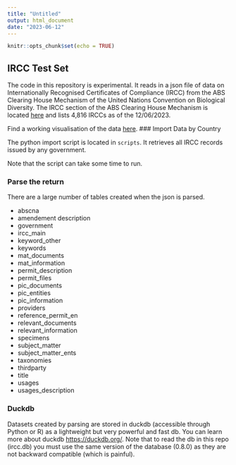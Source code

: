 ```yaml
---
title: "Untitled"
output: html_document
date: "2023-06-12"
---
```


```r
knitr::opts_chunk$set(echo = TRUE)
```

## IRCC Test Set

The code in this repository is experimental. It reads in a json file of data on Internationally Recognised Certificates of Compliance (IRCC) from the ABS Clearing House Mechanism of the United Nations Convention on Biological Diversity. The IRCC section of the ABS Clearing House Mechanism is located [here](https://absch.cbd.int/en/search?schema=absPermit&currentPage=1) and lists 4,816 IRCCs as of the 12/06/2023.

Find a working visualisation of the data [here](https://public.tableau.com/app/profile/one.world.analytics/viz/ircc_testview/Overview?publish=yes). 
### Import Data by Country

The python import script is located in `scripts`. It retrieves all IRCC records issued by any government. 

Note that the script can take some time to run.

### Parse the return

There are a large number of tables created when the json is parsed. 

- abscna
- amendement description
- government
- ircc_main
- keyword_other
- keywords
- mat_documents
- mat_information
- permit_description
- permit_files
- pic_documents
- pic_entities
- pic_information
- providers
- reference_permit_en
- relevant_documents
- relevant_information
- specimens
- subject_matter
- subject_matter_ents
- taxonomies
- thirdparty
- title
- usages
- usages_description

### Duckdb

Datasets created by parsing are stored in duckdb (accessible through Python or R) as a lightweight but very powerful and fast db. You can learn more about duckdb [https://duckdb.org/](https://duckdb.org/). Note that to read the db in this repo (ircc.db) you must use the same version of the database (0.8.0) as they are not backward compatible (which is painful).
